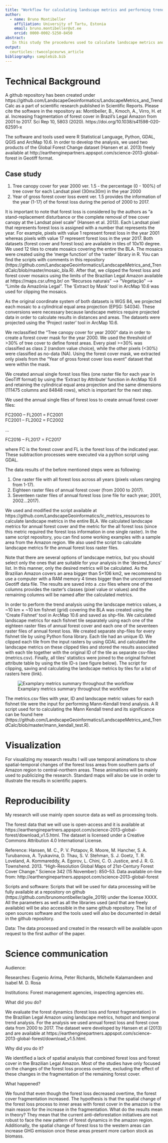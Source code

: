 ```yaml
---
title: "Workflow for calculating landscape metrics and performing trend analysis on large-scale data"
author:
  - name: Bruno Montibeller
    affiliation: University of Tartu, Estonia
    email: bruno.montibeller@ut.ee
    orcid: 0000-0002-5250-8450
abstract:
   In this study the procedures used to calculate landscape metrics and perform trend analysis for large-scale data are described. The main idea was to investigate spatial-temporal changes of the forest loss and forest cover fragmentation process in the Brazilian Legal Amazon (BLA) from 2000-2017. The workflow is applicable on any other region or area.
output:
  ceurticles::twocolpceurws_article
bibliography: samplebib.bib
---
```


# Technical Background

A github repository has been created under https://github.com/LandscapeGeoinformatics/LandscapeMetrics_and_TrendCalc as a part of scientific research published in Scientific Reports. Please cite the software in the repository as: Montibeller, B., Kmoch, A., Virro, H. et al. Increasing fragmentation of forest cover in Brazil’s Legal Amazon from 2001 to 2017. Sci Rep 10, 5803 (2020). https://doi.org/10.1038/s41598-020-62591-x

The software and tools used were R Statistical Language, Python, GDAL, QGIS and ArcMap 10.6. 
In order to develop the analysis, we used two products of the Global Forest Change dataset (Hansen et al. 2013) freely available at http://earthenginepartners.appspot.com/science-2013-global-forest in Geotiff format. 

## Case study

1) Tree canopy cover for year 2000 ver. 1.5 - the percentage (0 - 100%) of tree cover for each Landsat pixel (30mx30m) in the year 2000 
2) Year of gross forest cover loss event ver. 1.5 provides the information of the year (1-17) of the forest loss during the period of 2000 to 2017.

It is important to note that forest loss is considered by the authors as "a stand-replacement disturbance or the complete removal of tree cover canopy at the Landsat pixel scale" (Hansen et al. 2013). Each Landsat pixel that represents forest loss is assigned with a number that represents the year. For example, pixels with value 1 represent forest loss in the year 2001 whereas pixels with value 17 represent forest loss in the year 2017. 
Both datasets (forest cover and forest loss) are available in tiles of 10x10 degree. We used 12 tiles to create mosaics covering the entire the BLA. The mosaics were created using the ‘merge function’ of the ‘raster’ library in R. You can find the scripts with comments in this repository (https://github.com/LandscapeGeoinformatics/LandscapeMetrics_and_TrendCalc/blob/master/mosaic_bla.R). After that, we clipped the forest loss and forest cover mosaics using the limits of the Brazilian Legal Amazon available at https://maps.csr.ufmg.br/ on “Recursos naturais” –> “Vegetação” –> “Limite da Amazônia Legal”. The ‘Extract by Mask’ tool in ArcMap 10.6 was used for clipping the mosaics. 

As the original coordinate system of both datasets is WGS 84, we projected each mosaic to a cylindrical equal area projection (EPSG: 54034). These conversions were necessary because landscape metrics require projected data in order to calculate results in distances and areas. The datasets were projected using the ‘Project raster’ tool in ArcMap 10.6. 

We reclassified the “Tree canopy cover for year 2000” data in order to create a forest cover mask for the year 2000. We used the threshold of >30% of tree cover to define forest areas. Every pixel >=30% was classified as class 2 (random value choice), while the other pixels (<30%) were classified as no-data (NA). Using the forest cover mask, we extracted only pixels from the “Year of gross forest cover loss event” dataset that were within the mask. 

We created annual single forest loss files (one raster file for each year in GeoTiff format) by using the ‘Extract by Attribute’ function in ArcMap 10.6 and retaining the cylindrical equal area projection and the same dimensions (111475 columns and 84848 rows), which is important for the next step. 

We used the annual single files of forest loss to create annual forest cover files:

FC2000 – FL2001 = FC2001	
FC2001 – FL2002 = FC2002

...

FC2016 – FL2017 = FC2017

where FC is the forest cover and FL is the forest loss of the indicated year. These subtraction processes were executed via a python script using GDAL. 

The data results of the before mentioned steps were as following:

1) One raster file with all forest loss across all years (pixels values ranging from 1-17).
2) Eighteen raster files of annual forest cover (from 2000 to 2017).
3) Seventeen raster files of annual forest loss (one file for each year; 2001, 2002…2017). 

We used and modified the script available at https://github.com/LandscapeGeoinformatics/lc_metrics_resources to calculate landscape metrics in the entire BLA. We calculated landscape metrics for annual forest cover and the metric for the all forest loss (since this metric required the forest loss information in one single raster). In the same script repository, you can find some working examples with a sample area from the Amazon region. We also used the script to calculate landscape metrics fir the annual forest loss raster files. 

Note that there are several options of landscape metrics, but you should select only the ones that are suitable for your analysis in the ‘desired_funcs’ list. In this manner, only the desired metrics will be calculated. As the Brazilian Amazon covers an area bigger than 5×106 km2, we recommend to use a computer with a RAM memory 4 times bigger than the uncompressed Geotiff data file. The results are saved into a .csv files where one of the columns provides the raster’s classes (pixel value or values) and the remaining columns will be named after the calculated metrics. 

In order to perform the trend analysis using the landscape metrics values, a ~10 km × ~10 km fishnet (grid) covering the BLA was created using the ‘Create Fishnet’ tool in ArcMap 10.6 and saved as shp-file. We calculated landscape metrics for each fishnet tile separately using each one of the eighteen raster files of annual forest cover and each one of the seventeen raster files of annual forest loss. We created separate shp-files for every fishnet tile by using Python fiona library. Each tile had an unique ID. We clipped each tile from the input rasters by using GDAL and calculated the landscape metrics on these clipped tiles and stored the results associated with each tile together with the original ID of the tile as separate csv-files (metrics.csv). Finally, all tiles’ statistics were joined to the original fishnet attribute table by using the tile ID-s (see figure below). The script for clipping, saving and calculating the landscape metrics by tiles for a list of rasters here (link). 

 ![Examplary metrics summary throughout the workflow](image.png)

The metrics.csv files with year, ID and landscape metric values for each fishnet tile were the input for performing Mann-Kendall trend analysis. A R script used for to calculating the Mann Kendall trend and its significance can be found here (https://github.com/LandscapeGeoinformatics/LandscapeMetrics_and_TrendCalc/blob/master/mann_kendall_test.R). 

# Visualization

For visualizing my research results I will use temporal animations to show spatial-temporal changes of the forest loss areas from southern parts of Amazon region to central-northern areas. These animations will be mainly used to publicizing the research.
Standard maps will also be use in order to illustrate the results in scientific papers.

# Reproducibility

My research will use mainly open source data as well as processing tools. 

The forest data that we will use is open-access and it is available at https://earthenginepartners.appspot.com/science-2013-global-forest/download_v1.5.html. The dataset is licensed under a Creative Commons Attribution 4.0 International License. 

Reference: Hansen, M. C., P. V. Potapov, R. Moore, M. Hancher, S. A. Turubanova, A. Tyukavina, D. Thau, S. V. Stehman, S. J. Goetz, T. R. Loveland, A. Kommareddy, A. Egorov, L. Chini, C. O. Justice, and J. R. G. Townshend. 2013. “High-Resolution Global Maps of 21st-Century Forest Cover Change.” Science 342 (15 November): 850–53. Data available on-line from: http://earthenginepartners.appspot.com/science-2013-global-forest 

Scripts and software: Scripts that will be used for data processing will be fully available at a repository on github (https://github.com/brunomontibeller/agile_2019) under the license XXXX. All the parameters as well as all the libraries used (and that are freely available) will be also accessible in the same github repository. The list of open sources software and the tools used will also be documented in detail in the github repository. 

Data: The data processed and created in the research will be available upon request to the first author of the paper. 

# Science communication

Audience:

Researches: Eugenio Arima, Peter Richards, Michelle Kalamandeen and Isabel M. D. Rosa

Institutions: Forest management agencies, inspecting agencies etc. 

What did you do?

We evaluate the forest dynamics (forest loss and forest fragmentation) in the Brazilian Legal Amazon using landscape metrics, hotspot and temporal trend analysis. For the analysis we used annual forest loss and forest cove data from 2000 to 2017. The dataset were developed by Hansen et al (2013) and are available at https://earthenginepartners.appspot.com/science-2013-global-forest/download_v1.5.html. 

Why did you do it?

We identified a lack of spatial analysis that combined forest loss and forest cover in the Brazilian Legal Amazon. Most of the studies have only focused on the changes of the forest loss process overtime, excluding the effect of these changes in the fragmentation of the remaining forest cover. 

What happened?

We found that even though the forest loss decreased overtime, the forest cover fragmentation increased. The hypothesis is that the spatial change of the forest loss process to inner areas with forest cover in the amazon is the main reason for the increase in the fragmentation.
What do the results mean in theory? 
They mean that the current anti-deforestation initiatives are not robust to face the new pattern of forest dynamics in the amazon region. Additionally, the spatial change of forest loss to the western areas can increase GHG emission once these areas present more carbon stock as biomass. 
